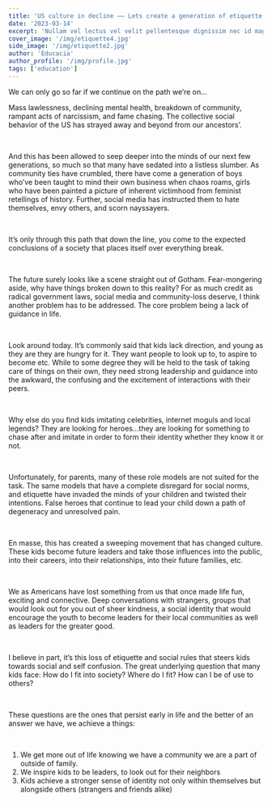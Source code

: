 ```yaml
---
title: 'US culture in decline —— Lets create a generation of etiquette'
date: '2023-03-14'
excerpt: 'Nullam vel lectus vel velit pellentesque dignissim nec id magna. Cras molestie ornare quam at semper. Proin a ipsum ex. Curabitur eu venenatis justo. Nullam felis augue, imperdiet at sodales a,...'
cover_image: '/img/etiquette4.jpg'
side_image: '/img/etiquette2.jpg'
author: 'Educacia'
author_profile: '/img/profile.jpg'
tags: ['education']
---
```

We can only go so far if we continue on the path we’re on...
<br />

Mass lawlessness, declining mental health, breakdown of community, 
rampant acts of narcissism, and fame chasing. The collective social behavior of the US has strayed away and beyond from our ancestors’. 

<br />

And this has been allowed to seep deeper into the minds of our next few generations, so much so that many have sedated into a listless slumber. 
As community ties have crumbled, there have come a generation of boys who’ve been taught to mind their own business when chaos roams, 
girls who have been painted a picture of inherent victimhood from feminist retellings of history. Further, social media has instructed 
them to hate themselves, envy others, and scorn nayssayers. 

<br />

It’s only through this path that down the line, you come to the expected 
conclusions of a society that places itself over everything break.  

<br />

The future surely looks like a scene straight out of Gotham.
Fear-mongering aside, why have things broken down to this reality? 
For as much credit as radical government laws, social media and community-loss deserve, 
I think another problem has to be addressed. 
The core problem being a lack of guidance in life.

<br />

Look around today. It’s commonly said that kids lack direction, and young as they are they are hungry for it. 
They want people to look up to, to aspire to become etc. While to some degree they will be held to the task 
of taking care of things on their own, they need strong leadership and guidance into the awkward, the confusing 
and the excitement of interactions with their peers. 

<br />

Why else do you find kids imitating celebrities, internet moguls and local legends? 
They are looking for heroes…they are looking for something to chase after and imitate in order to form 
their identity whether they know it or not. 

<br />

Unfortunately, for parents, many of these role models are not suited for the task. 
The same models that have a complete disregard for social norms, and etiquette have invaded the 
minds of your children and twisted their intentions. 
False heroes that continue to lead your child down a path of degeneracy and unresolved pain. 

<br />

En masse, this has created a sweeping movement that has changed culture. 
These kids become future leaders and take those influences into the public, into their careers, 
into their relationships, into their future families, etc. 

<br />

We as Americans have lost something from us that once made life fun, exciting and connective. 
Deep conversations with strangers, groups that would look out for you out of sheer kindness, 
a social identity that would encourage the youth to become leaders for their local communities 
as well as leaders for the greater good. 

<br />

I believe in part, it’s this loss of etiquette and social rules that steers kids towards social 
and self confusion. The great underlying question that many kids face: How do I fit into society? 
Where do I fit? How can I be of use to others? 

<br />

These questions are the ones that persist early in life and the better of an answer we have, we achieve a things: 

<br />

<ol>
    <li>We get more out of life knowing we have a community we are a part of outside of family.</li>
    <li>We inspire kids to be leaders, to look out for their neighbors </li>
    <li>Kids achieve a stronger sense of identity not only within themselves but alongside others (strangers and friends alike)</li>
</ol>